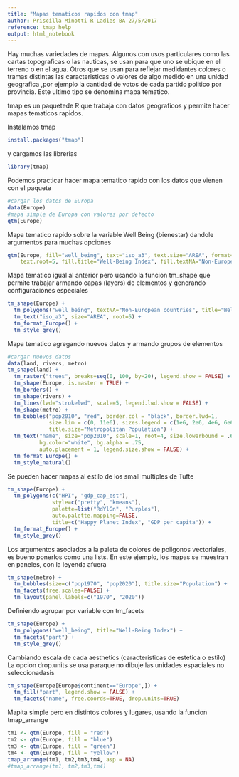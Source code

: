 ---
title: "Mapas tematicos rapidos con tmap"
author: Priscilla Minotti R Ladies BA 27/5/2017
reference: tmap help
output: html_notebook
---


Hay muchas variedades de mapas. Algunos con usos particulares como las cartas topograficas o las nauticas, se usan para que uno se ubique en el terreno o en el agua. Otros que se usan para reflejar medidantes colores  o tramas distintas las caracteristicas o valores de algo medido en una unidad geografica ,por ejemplo la cantidad de votos de cada partido politico por provincia. Este ultimo tipo se denomina mapa tematico.

tmap es un paquetede R que trabaja con datos geograficos y permite hacer mapas tematicos rapidos.


Instalamos tmap
```{r}
install.packages("tmap")
```
y cargamos las librerias

```{r}
library(tmap)
```


Podemos practicar hacer mapa tematico rapido con los datos que vienen con el paquete
```{r}
#cargar los datos de Europa
data(Europe)
#mapa simple de Europa con valores por defecto
qtm(Europe)
```

Mapa tematico rapido sobre la variable Well Being (bienestar) dandole argumentos para muchas opciones
```{r}
qtm(Europe, fill="well_being", text="iso_a3", text.size="AREA", format="Europe", style="gray", 
    text.root=5, fill.title="Well-Being Index", fill.textNA="Non-European countries")
```

Mapa tematico igual al anterior pero usando la funcion tm_shape que permite trabajar armando capas (layers) de elementos y generando configuraciones especiales
```{r}
tm_shape(Europe) +
  tm_polygons("well_being", textNA="Non-European countries", title="Well-Being Index") +
  tm_text("iso_a3", size="AREA", root=5) + 
  tm_format_Europe() +
  tm_style_grey()
```


Mapa tematico agregando nuevos datos y armando grupos de elementos

```{r}
#cargar nuevos datos
data(land, rivers, metro)
tm_shape(land) + 
  tm_raster("trees", breaks=seq(0, 100, by=20), legend.show = FALSE) +
  tm_shape(Europe, is.master = TRUE) +
  tm_borders() +
  tm_shape(rivers) +
  tm_lines(lwd="strokelwd", scale=5, legend.lwd.show = FALSE) +
  tm_shape(metro) +
  tm_bubbles("pop2010", "red", border.col = "black", border.lwd=1, 
             size.lim = c(0, 11e6), sizes.legend = c(1e6, 2e6, 4e6, 6e6, 10e6), 
             title.size="Metropolitan Population") +
  tm_text("name", size="pop2010", scale=1, root=4, size.lowerbound = .6, 
          bg.color="white", bg.alpha = .75, 
          auto.placement = 1, legend.size.show = FALSE) + 
  tm_format_Europe() +
  tm_style_natural()
```


Se pueden hacer mapas al estilo de los small multiples de Tufte
```{r}
tm_shape(Europe) +
  tm_polygons(c("HPI", "gdp_cap_est"), 
              style=c("pretty", "kmeans"),
              palette=list("RdYlGn", "Purples"),
              auto.palette.mapping=FALSE,
              title=c("Happy Planet Index", "GDP per capita")) +
  tm_format_Europe() + 
  tm_style_grey()
```

Los argumentos asociados a la paleta de colores de poligonos vectoriales, es bueno ponerlos como una lists. En este ejemplo, los mapas se muestran en paneles, con la leyenda afuera

```{r}
tm_shape(metro) +
  tm_bubbles(size=c("pop1970", "pop2020"), title.size="Population") +
  tm_facets(free.scales=FALSE) +
  tm_layout(panel.labels=c("1970", "2020"))
```


Definiendo agrupar por variable con tm_facets
```{r}
tm_shape(Europe) +
  tm_polygons("well_being", title="Well-Being Index") +
  tm_facets("part") +
  tm_style_grey()
```


Cambiando escala de cada aesthetics (caracteristicas de estetica o estilo)
La opcion drop.units se usa paraque no dibuje las unidades espaciales no seleccionadasis  

```{r}
tm_shape(Europe[Europe$continent=="Europe",]) +
  tm_fill("part", legend.show = FALSE) +
  tm_facets("name", free.coords=TRUE, drop.units=TRUE)
```
Mapita simple pero en distintos colores y lugares, usando la funcion tmap_arrange
```{r}
tm1 <- qtm(Europe, fill = "red")
tm2 <- qtm(Europe, fill = "blue")
tm3 <- qtm(Europe, fill = "green")
tm4 <- qtm(Europe, fill = "yellow")
tmap_arrange(tm1, tm2,tm3,tm4, asp = NA)
#tmap_arrange(tm1, tm2,tm3,tm4)
```

